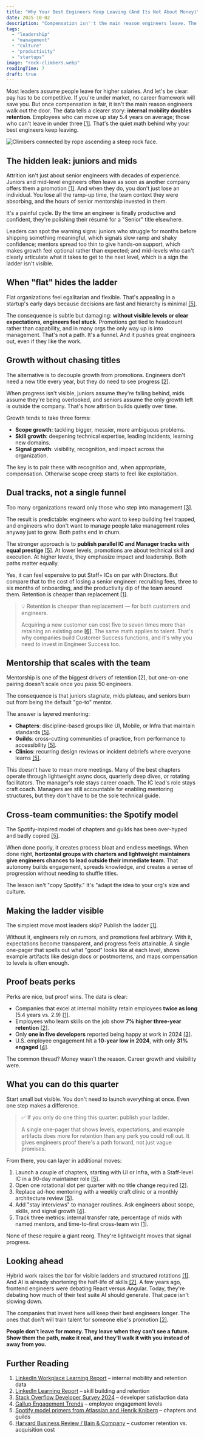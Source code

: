 ```yaml
---
title: "Why Your Best Engineers Keep Leaving (And Its Not About Money)"
date: 2025-10-02
description: "Compensation isn''t the main reason engineers leave. The real driver is career growth, mobility, and visible ladders. Learn why retention hinges on clarity a..."
tags:
  - "leadership"
  - "management"
  - "culture"
  - "productivity"
  - "startups"
image: "rock-climbers.webp"
readingTime: 7
draft: true
---
```








Most leaders assume people leave for higher salaries. And let's be clear: pay has to be competitive. If you're under market, no career framework will save you. But once compensation is fair, it isn't the main reason engineers walk out the door. The data tells a clearer story: **internal mobility doubles retention**. Employees who can move up stay 5.4 years on average; those who can't leave in under three [[1]](#further-reading). That's the quiet math behind why your best engineers keep leaving.

![Climbers connected by rope ascending a steep rock face.](rock-climbers.webp)

## The hidden leak: juniors and mids

Attrition isn't just about senior engineers with decades of experience. Juniors and mid-level engineers often leave as soon as another company offers them a promotion [[1]](#further-reading). And when they do, you don't just lose an individual. You lose all the ramp-up time, the team context they were absorbing, and the hours of senior mentorship invested in them.

It's a painful cycle. By the time an engineer is finally productive and confident, they're polishing their résumé for a "Senior" title elsewhere.

Leaders can spot the warning signs: juniors who struggle for months before shipping something meaningful, which signals slow ramp and shaky confidence; mentors spread too thin to give hands-on support, which makes growth feel optional rather than expected; and mid-levels who can't clearly articulate what it takes to get to the next level, which is a sign the ladder isn't visible.

## When "flat" hides the ladder

Flat organizations feel egalitarian and flexible. That's appealing in a startup's early days because decisions are fast and hierarchy is minimal [[5]](#further-reading).

The consequence is subtle but damaging: **without visible levels or clear expectations, engineers feel stuck**. Promotions get tied to headcount rather than capability, and in many orgs the only way up is into management. That's not a path. It's a funnel. And it pushes great engineers out, even if they like the work.

## Growth without chasing titles

The alternative is to decouple growth from promotions. Engineers don't need a new title every year, but they do need to see progress [[2]](#further-reading).

When progress isn't visible, juniors assume they're falling behind, mids assume they're being overlooked, and seniors assume the only growth left is outside the company. That's how attrition builds quietly over time.

Growth tends to take three forms:

- **Scope growth**: tackling bigger, messier, more ambiguous problems.
- **Skill growth**: deepening technical expertise, leading incidents, learning new domains.
- **Signal growth**: visibility, recognition, and impact across the organization.

The key is to pair these with recognition and, when appropriate, compensation. Otherwise scope creep starts to feel like exploitation.

## Dual tracks, not a single funnel

Too many organizations reward only those who step into management [[3]](#further-reading).

The result is predictable: engineers who want to keep building feel trapped, and engineers who don't want to manage people take management roles anyway just to grow. Both paths end in churn.

The stronger approach is to **publish parallel IC and Manager tracks with equal prestige** [[5]](#further-reading). At lower levels, promotions are about technical skill and execution. At higher levels, they emphasize impact and leadership. Both paths matter equally.

Yes, it can feel expensive to put Staff+ ICs on par with Directors. But compare that to the cost of losing a senior engineer: recruiting fees, three to six months of onboarding, and the productivity dip of the team around them. Retention is cheaper than replacement [[1]](#further-reading).

> 💡 Retention is cheaper than replacement — for both customers and engineers.
> 
> Acquiring a new customer can cost five to seven times more than retaining an existing one [[6]](#further-reading). The same math applies to talent. That's why companies build Customer Success functions, and it's why you need to invest in Engineer Success too.

## Mentorship that scales with the team

Mentorship is one of the biggest drivers of retention [2], but one-on-one pairing doesn't scale once you pass 50 engineers.

The consequence is that juniors stagnate, mids plateau, and seniors burn out from being the default "go-to" mentor.

The answer is layered mentoring:

- **Chapters**: discipline-based groups like UI, Mobile, or Infra that maintain standards [[5]](#further-reading).
- **Guilds**: cross-cutting communities of practice, from performance to accessibility [[5]](#further-reading).
- **Clinics**: recurring design reviews or incident debriefs where everyone learns [[5]](#further-reading).

This doesn't have to mean more meetings. Many of the best chapters operate through lightweight async docs, quarterly deep dives, or rotating facilitators. The manager's role stays career coach. The IC lead's role stays craft coach. Managers are still accountable for enabling mentoring structures, but they don't have to be the sole technical guide.

## Cross-team communities: the Spotify model

The Spotify-inspired model of chapters and guilds has been over-hyped and badly copied [[5]](#further-reading).

When done poorly, it creates process bloat and endless meetings. When done right, **horizontal groups with charters and lightweight maintainers give engineers chances to lead outside their immediate team**. That autonomy builds engagement, spreads knowledge, and creates a sense of progression without needing to shuffle titles.

The lesson isn't "copy Spotify." It's "adapt the idea to your org's size and culture.

## Making the ladder visible

The simplest move most leaders skip? Publish the ladder [[1]](#further-reading).

Without it, engineers rely on rumors, and promotions feel arbitrary. With it, expectations become transparent, and progress feels attainable. A single one-pager that spells out what "good" looks like at each level, shows example artifacts like design docs or postmortems, and maps compensation to levels is often enough.

## Proof beats perks

Perks are nice, but proof wins. The data is clear:

- Companies that excel at internal mobility retain employees **twice as long** (5.4 years vs. 2.9) [[1]](#further-reading).
- Employees who learn skills on the job show **7% higher three-year retention** [[2]](#further-reading).
- Only **one in five developers** reported being happy at work in 2024 [[3]](#further-reading).
- U.S. employee engagement hit a **10-year low in 2024**, with only **31% engaged** [[4]](#further-reading).

The common thread? Money wasn't the reason. Career growth and visibility were.

## What you can do this quarter

Start small but visible. You don't need to launch everything at once. Even one step makes a difference.

> ✅ If you only do one thing this quarter: publish your ladder.
> 
> A single one-pager that shows levels, expectations, and example artifacts does more for retention than any perk you could roll out. It gives engineers proof there's a path forward, not just vague promises.

From there, you can layer in additional moves:

1. Launch a couple of chapters, starting with UI or Infra, with a Staff-level IC in a 90-day maintainer role [[5]](#further-reading).
2. Open one rotational slot per quarter with no title change required [[2]](#further-reading).
3. Replace ad-hoc mentoring with a weekly craft clinic or a monthly architecture review [[5]](#further-reading).
4. Add "stay interviews" to manager routines. Ask engineers about scope, skills, and signal growth [[4]](#further-reading).
5. Track three metrics: internal transfer rate, percentage of mids with named mentors, and time-to-first cross-team win [[1]](#further-reading).

None of these require a giant reorg. They're lightweight moves that signal progress.

## Looking ahead

Hybrid work raises the bar for visible ladders and structured rotations [[1]](#further-reading). And AI is already shortening the half-life of skills [[2]](#further-reading). A few years ago, frontend engineers were debating React versus Angular. Today, they're debating how much of their test suite AI should generate. That pace isn't slowing down.

The companies that invest here will keep their best engineers longer. The ones that don't will train talent for someone else's promotion [[2]](#further-reading).

**People don't leave for money. They leave when they can't see a future. Show them the path, make it real, and they'll walk it with you instead of away from you.**

## Further Reading

1. [LinkedIn Workplace Learning Report](https://learning.linkedin.com/resources/workplace-learning-report) – internal mobility and retention data
2. [LinkedIn Learning Report](https://learning.linkedin.com/resources/workplace-learning-report) – skill building and retention
3. [Stack Overflow Developer Survey 2024](https://survey.stackoverflow.co/2024/) – developer satisfaction data
4. [Gallup Engagement Trends](https://www.gallup.com/workplace/349484/state-of-the-global-workplace.aspx) – employee engagement levels
5. [Spotify model primers from Atlassian and Henrik Kniberg](https://www.atlassian.com/agile/agile-at-scale/spotify) – chapters and guilds
6. [Harvard Business Review / Bain & Company](https://hbr.org/2014/10/the-value-of-keeping-the-right-customers) – customer retention vs. acquisition cost